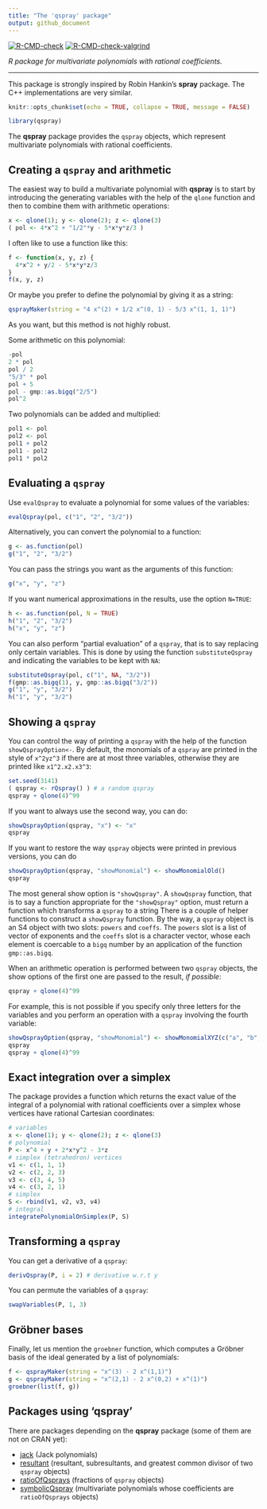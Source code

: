 ```yaml
---
title: "The 'qspray' package"
output: github_document
---
```


<!-- badges: start -->
[![R-CMD-check](https://github.com/stla/qspray/workflows/R-CMD-check/badge.svg)](https://github.com/stla/qspray/actions)
[![R-CMD-check-valgrind](https://github.com/stla/qspray/actions/workflows/R-CMD-check-valgrind.yaml/badge.svg)](https://github.com/stla/qspray/actions/workflows/R-CMD-check-valgrind.yaml)
<!-- badges: end -->

*R package for multivariate polynomials with rational coefficients.*

___

This package is strongly inspired by Robin Hankin's **spray** package. 
The C++ implementations are very similar.

```r
knitr::opts_chunk$set(echo = TRUE, collapse = TRUE, message = FALSE)
```

```r
library(qspray)
```

The **qspray** package provides the `qspray` objects, which represent 
multivariate polynomials with rational coefficients.


## Creating a `qspray` and arithmetic

The easiest way to build a multivariate polynomial with **qspray** is to start 
by introducing the generating variables with the help of the `qlone` function 
and then to combine them with arithmetic operations:

```r
x <- qlone(1); y <- qlone(2); z <- qlone(3)
( pol <- 4*x^2 + "1/2"*y - 5*x*y*z/3 )
```

I often like to use a function like this:

```r
f <- function(x, y, z) {
  4*x^2 + y/2 - 5*x*y*z/3
}
f(x, y, z)
```

Or maybe you prefer to define the polynomial by giving it as a string:

```r
qsprayMaker(string = "4 x^(2) + 1/2 x^(0, 1) - 5/3 x^(1, 1, 1)")
```

As you want, but this method is not highly robust.

Some arithmetic on this polynomial:

```r
-pol
2 * pol
pol / 2
"5/3" * pol
pol + 5
pol - gmp::as.bigq("2/5")
pol^2
```

Two polynomials can be added and multiplied:

```r
pol1 <- pol
pol2 <- pol
pol1 + pol2
pol1 - pol2
pol1 * pol2
```


## Evaluating a `qspray` 

Use `evalQspray` to evaluate a polynomial for some values of the variables:

```r
evalQspray(pol, c("1", "2", "3/2"))
```

Alternatively, you can convert the polynomial to a function:

```r
g <- as.function(pol)
g("1", "2", "3/2")
```

You can pass the strings you want as the arguments of this function:

```r
g("x", "y", "z")
```

If you want numerical approximations in the results, use the option `N=TRUE`:

```r
h <- as.function(pol, N = TRUE)
h("1", "2", "3/2")
h("x", "y", "z")
```


You can also perform "partial evaluation" of a `qspray`, that is to say 
replacing only certain variables. This is done by using the function
`substituteQspray` and indicating the variables to be kept with `NA`:

```r
substituteQspray(pol, c("1", NA, "3/2"))
f(gmp::as.bigq(1), y, gmp::as.bigq("3/2"))
g("1", "y", "3/2")
h("1", "y", "3/2")
```


## Showing a `qspray`

You can control the way of printing a `qspray` with the help of the function 
`showQsprayOption<-`. By default, the monomials of a `qspray` are printed in
the style of `x^2yz^3` if there are at most three variables, otherwise they 
are printed like `x1^2.x2.x3^3`: 

```r
set.seed(3141)
( qspray <- rQspray() ) # a random qspray
qspray + qlone(4)^99
```

If you want to always use the second way, you can do:

```r
showQsprayOption(qspray, "x") <- "x"
qspray
```

If you want to restore the way `qspray` objects were printed in previous 
versions, you can do

```r
showQsprayOption(qspray, "showMonomial") <- showMonomialOld()
qspray
```

The most general show option is `"showQspray"`. A `showQspray` function, that 
is to say a function appropriate for the `"showQspray"` option, must return 
a function which transforms a `qspray` to a string
There is a couple of helper functions to construct a `showQspray` function. 
By the way, a `qspray` object is an S4 object with two slots: `powers` and 
`coeffs`. The `powers` slot is a list of vector of exponents and the `coeffs` 
slot is a character vector, whose each element is coercable to a `bigq` 
number by an application of the function `gmp::as.bigq`.

When an arithmetic operation is performed between two `qspray` objects, 
the show options of the first one are passed to the result, *if possible*:

```r
qspray + qlone(4)^99
```

For example, this is not possible if you specify only three letters 
for the variables and you perform an operation with a `qspray` involving the 
fourth variable:

```r
showQsprayOption(qspray, "showMonomial") <- showMonomialXYZ(c("a", "b", "c"))
qspray
qspray + qlone(4)^99
```


## Exact integration over a simplex

The package provides a function which returns the exact value of the 
integral of a polynomial with rational coefficients over a simplex whose 
vertices have rational Cartesian coordinates:

```r
# variables
x <- qlone(1); y <- qlone(2); z <- qlone(3)
# polynomial
P <- x^4 + y + 2*x*y^2 - 3*z
# simplex (tetrahedron) vertices
v1 <- c(1, 1, 1)
v2 <- c(2, 2, 3)
v3 <- c(3, 4, 5)
v4 <- c(3, 2, 1)
# simplex
S <- rbind(v1, v2, v3, v4)
# integral
integratePolynomialOnSimplex(P, S)
```


## Transforming a `qspray` 

You can get a derivative of a `qspray`:

```r
derivQspray(P, i = 2) # derivative w.r.t y
```

You can permute the variables of a `qspray`:

```r
swapVariables(P, 1, 3)
```


## Gröbner bases

Finally, let us mention the `groebner` function, which computes a Gröbner 
basis of the ideal generated by a list of polynomials:

```r
f <- qsprayMaker(string = "x^(3) - 2 x^(1,1)")
g <- qsprayMaker(string = "x^(2,1) - 2 x^(0,2) + x^(1)")
groebner(list(f, g))
```


## Packages using 'qspray'

There are packages depending on the **qspray** package (some of them are not 
on CRAN yet):

- [jack](https://github.com/stla/jackR) (Jack polynomials)
- [resultant](https://github.com/stla/resultant) (resultant, subresultants, and 
greatest common divisor of two `qspray` objects)
- [ratioOfQsprays](https://github.com/stla/ratioOfQsprays) (fractions of 
`qspray` objects)
- [symbolicQspray](https://github.com/stla/symbolicQspray) (multivariate 
polynomials whose coefficients are `ratioOfQsprays` objects)
